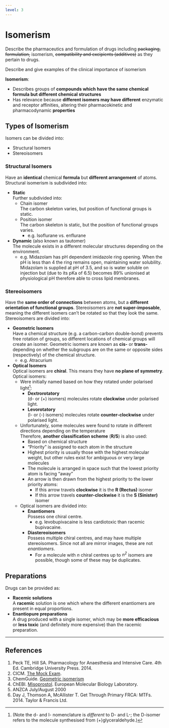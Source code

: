 ```yaml
---
level: 3
---
```


# Isomerism

:::CICM
Describe the pharmaceutics and formulation of drugs including ~~packaging, formulation,~~ isomerism, ~~compatibility and excipients (additives)~~ as they pertain to drugs.
:::

:::ANZCA
Describe and give examples of the clinical importance of isomerism
:::

**Isomerism**:

* Describes groups of **compounds which have the same chemical formula but different chemical structures**
* Has relevance because **different isomers may have different** enzymatic and receptor affinities, altering their pharmacokinetic and pharmacodynamic **properties**

## Types of Isomerism

Isomers can be divided into:

* Structural Isomers
* Stereoisomers

### Structural Isomers

Have an **identical** chemical **formula** but **different arrangement** of atoms. Structural isomerism is subdivided into:

* **Static**\
Further subdivided into:
    * Chain isomer\
    The carbon skeleton varies, but position of functional groups is static.
    * Position isomer\
    The carbon skeleton is static, but the position of functional groups varies.
        * e.g. Isoflurane vs. enflurane
* **Dynamic** (also known as tautomer)\
The molecule exists in a different molecular structures depending on the environment.
    * e.g. Midazolam has pH dependent imidazole ring opening. When the pH is less than 4 the ring remains open, maintaining water solubility. Midazolam is supplied at pH of 3.5, and so is water soluble on injection but (due to its pKa of 6.5) becomes 89% unionised at physiological pH therefore able to cross lipid membranes.


### Stereoisomers

Have the **same order of connections** between atoms, but a **different orientation of functional groups**. Stereoisomers are **not super-imposable**, meaning the different isomers can't be rotated so that they look the same. Stereoisomers are divided into:

* **Geometric Isomers**\
Have a chemical structure (e.g. a carbon-carbon double-bond) prevents free rotation of groups, so different locations of chemical groups will create an isomer. Geometric isomers are known as **cis-** or **trans-** depending on whether the subgroups are on the same or opposite sides (respectively) of the chemical structure.
    * e.g. Atracurium
* **Optical Isomers**\
Optical isomers are **chiral**. This means they have **no plane of symmetry**. Optical isomers:
    * Were initially named based on how they rotated under polarised light^[(Note the d- and l- nomenclature is *different* to D- and L-; the D-isomer refers to the molecule synthesised from (+)glyceraldehyde.)]:
        * **Dextrorotatory**\
        (d- or (+) isomers) molecules rotate **clockwise** under polarised light.
        * **Levorotatory**\
        (l- or (-) isomers) molecules rotate **counter-clockwise** under polarised light.
    * Unfortunately, some molecules were found to rotate in different directions depending on the temperature  
    Therefore, **another classification scheme** (**R/S**) is also used:
        * Based on chemical structure
        * "Priority" is assigned to each atom in the structure
        * Highest priority is usually those with the highest molecular weight, but other rules exist for ambiguous or very large molecules
        * The molecule is arranged in space such that the lowest priority atom is facing "away"
        * An arrow is then drawn from the highest priority to the lower priority atoms:
            * If this arrow travels **clockwise** it is the **R (Rectus)** isomer
            * If this arrow travels **counter-clockwise** it is the **S (Sinister)** isomer
    * Optical isomers are divided into:
        * **Enantiomers**\
        Possess one chiral centre.
            * e.g. levobupivacaine is less cardiotoxic than racemic bupivacaine.
        * **Diastereoisomers**\
        Possess multiple chiral centres, and may have multiple stereoisomers. Since not all are mirror images, these are not *enantiomers*.
            * For a molecule with *n* chiral centres up to *n^2^* isomers are possible, though some of these may be duplicates.

## Preparations

Drugs can be provided as:

* **Racemic solutions**\
A **racemic** solution is one which where the different enantiomers are present in equal proportions.
* **Enantiopure preparations**\
A drug produced with a single isomer, which may be **more efficacious** or **less toxic** (and definitely more expensive) than the racemic preparation.


---

## References

1. Peck TE, Hill SA. Pharmacology for Anaesthesia and Intensive Care. 4th Ed. Cambridge University Press. 2014.\
2. CICM. [The Mock Exam](http://www.cicm.org.au/CICM_Media/CICMSite/CICM-Website/Trainees/Assessments%20and%20Examinations/First%20Part%20Exam/Mock-Exam-First-Part-Examination.pdf). 
2. ChemGuide. [Geometric isomerism](http://www.chemguide.co.uk/basicorg/isomerism/geometric.html)
3. ChEBI. [Misoprostol](https://www.ebi.ac.uk/chebi/searchId.do?chebiId=CHEBI:63610). European Molecular Biology Laboratory.
4. ANZCA July/August 2000
5. Day J, Thomson A, McAllister T. Get Through Primary FRCA: MTFs. 2014. Taylor & Francis Ltd.
